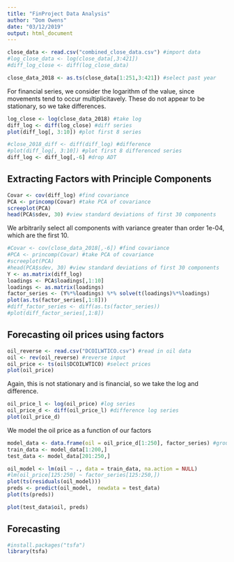 ```yaml
---
title: "FinProject Data Analysis"
author: "Dom Owens"
date: "03/12/2019"
output: html_document
---
```


```r

close_data <- read.csv("combined_close_data.csv") #import data
#log_close_data <- log(close_data[,3:421])
#diff_log_close <- diff(log_close_data)
```

```r
close_data_2018 <- as.ts(close_data[1:251,3:421]) #select past year
```
For financial series, we consider the logarithm of the value, since movements tend to occur multiplicitavely. These do not appear to be stationary, so we take differences.
```r
log_close <- log(close_data_2018) #take log
diff_log <- diff(log_close) #diff series
plot(diff_log[, 3:10]) #plot first 8 series 
```


```r
#close_2018_diff <- diff(diff_log) #difference
#plot(diff_log[, 3:10]) #plot first 8 differenced series 
diff_log <- diff_log[,-6] #drop ADT
```


## Extracting Factors with Principle Components

```r
Covar <- cov(diff_log) #find covariance
PCA <- princomp(Covar) #take PCA of covariance
screeplot(PCA) 
head(PCA$sdev, 30) #view standard deviations of first 30 components
```
We arbitrarily select all components with variance greater than order 1e-04, which are the first 10.

```r
#Covar <- cov(close_data_2018[,-6]) #find covariance
#PCA <- princomp(Covar) #take PCA of covariance
#screeplot(PCA) 
#head(PCA$sdev, 30) #view standard deviations of first 30 components
Y <- as.matrix(diff_log)
loadings <- PCA$loadings[,1:10]
loadings <- as.matrix(loadings)
factor_series <- (Y%*%loadings) %*% solve(t(loadings)%*%loadings)
plot(as.ts(factor_series[,1:8]))
#diff_factor_series <- diff(as.ts(factor_series))
#plot(diff_factor_series[,1:8])
```


## Forecasting oil prices using factors

```r
oil_reverse <- read.csv("DCOILWTICO.csv") #read in oil data
oil <- rev(oil_reverse) #reverse input
oil_price <- ts(oil$DCOILWTICO) #select prices
plot(oil_price)
```

Again, this is not stationary and is financial, so we take the log and difference.

```r
oil_price_l <- log(oil_price) #log series
oil_price_d <- diff(oil_price_l) #difference log series
plot(oil_price_d)
```

We model the oil price as a function of our factors
```r
model_data <- data.frame(oil = oil_price_d[1:250], factor_series) #group series as dataframe
train_data <- model_data[1:200,]
test_data <- model_data[201:250,]

oil_model <- lm(oil ~ ., data = train_data, na.action = NULL)
#lm(oil_price[125:250] ~ factor_series[125:250,])
plot(ts(residuals(oil_model)))
preds <- predict(oil_model,  newdata = test_data)
plot(ts(preds))

plot(test_data$oil, preds)
```



## Forecasting




```r
#install.packages("tsfa")
library(tsfa)


```

